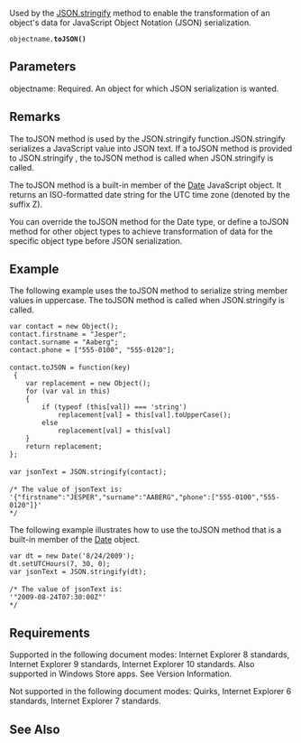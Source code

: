 Used by the [[javascript/JSON/JSON.stringify|JSON.stringify]] method to enable the transformation of an object's data for JavaScript Object Notation (JSON) serialization.

 objectname.'''toJSON()'''

==Parameters==
; objectname: Required. An object for which JSON serialization is wanted.

==Remarks==
The toJSON method is used by the JSON.stringify function.JSON.stringify serializes a JavaScript value into JSON text. If a toJSON method is provided to JSON.stringify , the toJSON method is called when JSON.stringify is called.

The toJSON method is a built-in member of the [[javascript/Date|Date]] JavaScript object. It returns an ISO-formatted date string for the UTC time zone (denoted by the suffix Z).

You can override the toJSON method for the Date type, or define a toJSON method for other object types to achieve transformation of data for the specific object type before JSON serialization.


==Example==
The following example uses the toJSON method to serialize string member values in uppercase. The toJSON method is called when JSON.stringify is called.

 var contact = new Object();
 contact.firstname = "Jesper";
 contact.surname = "Aaberg";
 contact.phone = ["555-0100", "555-0120"];
 
 contact.toJSON = function(key)
  {
     var replacement = new Object();
     for (var val in this)
     {
         if (typeof (this[val]) === 'string')
             replacement[val] = this[val].toUpperCase();
         else
             replacement[val] = this[val]
     }
     return replacement;
 };
 
 var jsonText = JSON.stringify(contact);
 
 /* The value of jsonText is:
 '{"firstname":"JESPER","surname":"AABERG","phone":["555-0100","555-0120"]}'
 */
The following example illustrates how to use the toJSON method that is a built-in member of the [[javascript/Date|Date]] object.

 var dt = new Date('8/24/2009');
 dt.setUTCHours(7, 30, 0);
 var jsonText = JSON.stringify(dt);
 
 /* The value of jsonText is:
 '"2009-08-24T07:30:00Z"'
 */

==Requirements==
Supported in the following document modes: Internet Explorer 8 standards, Internet Explorer 9 standards, Internet Explorer 10 standards. Also supported in Windows Store apps. See Version Information.

Not supported in the following document modes: Quirks, Internet Explorer 6 standards, Internet Explorer 7 standards.


==See Also==

              

              

              

              
